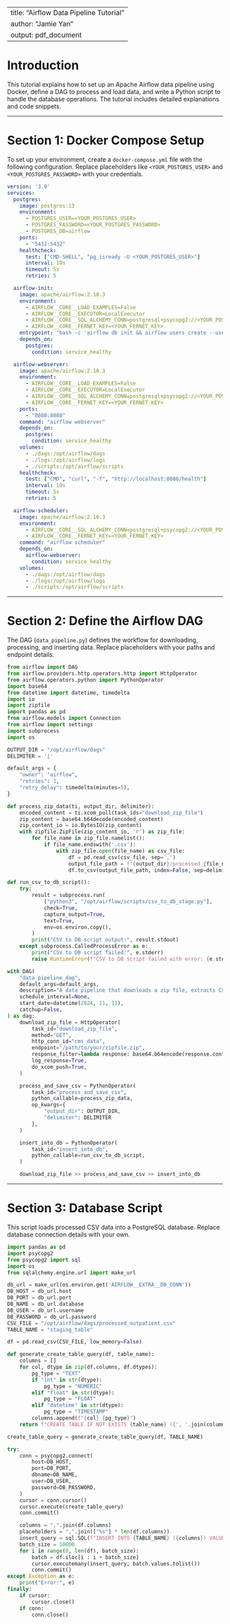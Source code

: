 
---
title: "Airflow Data Pipeline Tutorial"
author: "Jamie Yan"
output: pdf_document
---

# Introduction

This tutorial explains how to set up an Apache Airflow data pipeline using Docker, define a DAG to process and load data, and write a Python script to handle the database operations. The tutorial includes detailed explanations and code snippets.

---

# Section 1: Docker Compose Setup

To set up your environment, create a `docker-compose.yml` file with the following configuration. Replace placeholders like `<YOUR_POSTGRES_USER>` and `<YOUR_POSTGRES_PASSWORD>` with your credentials.

```yaml
version: '3.9'
services:
  postgres:
    image: postgres:13
    environment:
      - POSTGRES_USER=<YOUR_POSTGRES_USER>
      - POSTGRES_PASSWORD=<YOUR_POSTGRES_PASSWORD>
      - POSTGRES_DB=airflow
    ports:
      - "5432:5432"
    healthcheck:
      test: ["CMD-SHELL", "pg_isready -U <YOUR_POSTGRES_USER>"]
      interval: 10s
      timeout: 5s
      retries: 5

  airflow-init:
    image: apache/airflow:2.10.3
    environment:
      - AIRFLOW__CORE__LOAD_EXAMPLES=False
      - AIRFLOW__CORE__EXECUTOR=LocalExecutor
      - AIRFLOW__CORE__SQL_ALCHEMY_CONN=postgresql+psycopg2://<YOUR_POSTGRES_USER>:<YOUR_POSTGRES_PASSWORD>@postgres/airflow
      - AIRFLOW__CORE__FERNET_KEY=<YOUR_FERNET_KEY>
    entrypoint: "bash -c 'airflow db init && airflow users create --username admin --password admin --firstname Admin --lastname Admin --role Admin --email admin@example.com'"
    depends_on:
      postgres:
        condition: service_healthy

  airflow-webserver:
    image: apache/airflow:2.10.3
    environment:
      - AIRFLOW__CORE__LOAD_EXAMPLES=False
      - AIRFLOW__CORE__EXECUTOR=LocalExecutor
      - AIRFLOW__CORE__SQL_ALCHEMY_CONN=postgresql+psycopg2://<YOUR_POSTGRES_USER>:<YOUR_POSTGRES_PASSWORD>@postgres/airflow
      - AIRFLOW__CORE__FERNET_KEY=<YOUR_FERNET_KEY>
    ports:
      - "8080:8080"
    command: "airflow webserver"
    depends_on:
      postgres:
        condition: service_healthy
    volumes:
      - ./dags:/opt/airflow/dags
      - ./logs:/opt/airflow/logs
      - ./scripts:/opt/airflow/scripts
    healthcheck:
      test: ["CMD", "curl", "-f", "http://localhost:8080/health"]
      interval: 10s
      timeout: 5s
      retries: 5

  airflow-scheduler:
    image: apache/airflow:2.10.3
    environment:
      - AIRFLOW__CORE__SQL_ALCHEMY_CONN=postgresql+psycopg2://<YOUR_POSTGRES_USER>:<YOUR_POSTGRES_PASSWORD>@postgres/airflow
      - AIRFLOW__CORE__FERNET_KEY=<YOUR_FERNET_KEY>
    command: "airflow scheduler"
    depends_on:
      airflow-webserver:
        condition: service_healthy
    volumes:
      - ./dags:/opt/airflow/dags
      - ./logs:/opt/airflow/logs
      - ./scripts:/opt/airflow/scripts
```

---

# Section 2: Define the Airflow DAG

The DAG (`data_pipeline.py`) defines the workflow for downloading, processing, and inserting data. Replace placeholders with your paths and endpoint details.

```python
from airflow import DAG
from airflow.providers.http.operators.http import HttpOperator
from airflow.operators.python import PythonOperator
import base64
from datetime import datetime, timedelta
import io
import zipfile
import pandas as pd
from airflow.models import Connection
from airflow import settings
import subprocess
import os

OUTPUT_DIR = "/opt/airflow/dags"
DELIMITER = '|'

default_args = {
    "owner": "airflow",
    "retries": 1,
    "retry_delay": timedelta(minutes=5),
}

def process_zip_data(ti, output_dir, delimiter):
    encoded_content = ti.xcom_pull(task_ids="download_zip_file")
    zip_content = base64.b64decode(encoded_content)
    zip_content_io = io.BytesIO(zip_content)
    with zipfile.ZipFile(zip_content_io, 'r') as zip_file:
        for file_name in zip_file.namelist():
            if file_name.endswith('.csv'):
                with zip_file.open(file_name) as csv_file:
                    df = pd.read_csv(csv_file, sep=',')
                    output_file_path = f"{output_dir}/processed_{file_name}"
                    df.to_csv(output_file_path, index=False, sep=delimiter)

def run_csv_to_db_script():
    try:
        result = subprocess.run(
            ["python3", "/opt/airflow/scripts/csv_to_db_stage.py"],
            check=True,
            capture_output=True,
            text=True,
            env=os.environ.copy(),
        )
        print("CSV to DB script output:", result.stdout)
    except subprocess.CalledProcessError as e:
        print("CSV to DB script failed:", e.stderr)
        raise RuntimeError(f"CSV to DB script failed with error: {e.stderr}")

with DAG(
    "data_pipeline_dag",
    default_args=default_args,
    description="A data pipeline that downloads a zip file, extracts CSV, and saves to files",
    schedule_interval=None,
    start_date=datetime(2024, 11, 11),
    catchup=False,
) as dag:
    download_zip_file = HttpOperator(
        task_id="download_zip_file",
        method="GET",
        http_conn_id="cms_data",
        endpoint="/path/to/your/zipfile.zip",
        response_filter=lambda response: base64.b64encode(response.content).decode("utf-8"),
        log_response=True,
        do_xcom_push=True,
    )

    process_and_save_csv = PythonOperator(
        task_id="process_and_save_csv",
        python_callable=process_zip_data,
        op_kwargs={
            "output_dir": OUTPUT_DIR,
            "delimiter": DELIMITER
        },
    )

    insert_into_db = PythonOperator(
        task_id="insert_into_db",
        python_callable=run_csv_to_db_script,
    )

    download_zip_file >> process_and_save_csv >> insert_into_db
```

---

# Section 3: Database Script

This script loads processed CSV data into a PostgreSQL database. Replace database connection details with your own.

```python
import pandas as pd
import psycopg2
from psycopg2 import sql
import os
from sqlalchemy.engine.url import make_url

db_url = make_url(os.environ.get('AIRFLOW__EXTRA__DB_CONN'))
DB_HOST = db_url.host
DB_PORT = db_url.port
DB_NAME = db_url.database
DB_USER = db_url.username
DB_PASSWORD = db_url.password
CSV_FILE = "/opt/airflow/dags/processed_outpatient.csv"
TABLE_NAME = "staging_table"

df = pd.read_csv(CSV_FILE, low_memory=False)

def generate_create_table_query(df, table_name):
    columns = []
    for col, dtype in zip(df.columns, df.dtypes):
        pg_type = "TEXT"
        if "int" in str(dtype):
            pg_type = "NUMERIC"
        elif "float" in str(dtype):
            pg_type = "FLOAT"
        elif "datetime" in str(dtype):
            pg_type = "TIMESTAMP"
        columns.append(f"{col} {pg_type}")
    return f"CREATE TABLE IF NOT EXISTS {table_name} ({', '.join(columns)});"

create_table_query = generate_create_table_query(df, TABLE_NAME)

try:
    conn = psycopg2.connect(
        host=DB_HOST,
        port=DB_PORT,
        dbname=DB_NAME,
        user=DB_USER,
        password=DB_PASSWORD,
    )
    cursor = conn.cursor()
    cursor.execute(create_table_query)
    conn.commit()

    columns = ",".join(df.columns)
    placeholders = ",".join(["%s"] * len(df.columns))
    insert_query = sql.SQL(f"INSERT INTO {TABLE_NAME} ({columns}) VALUES ({placeholders})")
    batch_size = 10000
    for i in range(0, len(df), batch_size):
        batch = df.iloc[i : i + batch_size]
        cursor.executemany(insert_query, batch.values.tolist())
        conn.commit()
except Exception as e:
    print("Error:", e)
finally:
    if cursor:
        cursor.close()
    if conn:
        conn.close()
```
